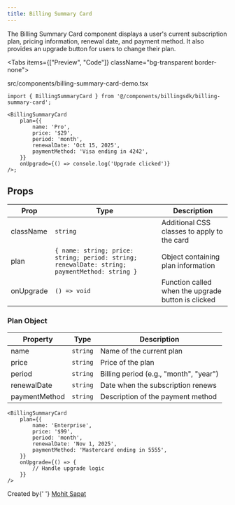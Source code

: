 ```yaml
---
title: Billing Summary Card
---
```



The Billing Summary Card component displays a user's current subscription plan, pricing information, renewal date, and payment method. It also provides an upgrade button for users to change their plan.

<Tabs items={["Preview", "Code"]} className="bg-transparent border-none">
  <Tab value="Preview" className="border-none bg-transparent p-0 mt-3">
    <PreviewComponents registryName="billingsdk">
      <BillingSummaryCardDemo />
    </PreviewComponents>
  </Tab>

<Tab value="Code" className="mt-3">
	<include
		cwd
		lang="tsx"
		meta='title="src/components/billing-summary-card-demo.tsx"'
	>
		src/components/billing-summary-card-demo.tsx
	</include>
</Tab>

</Tabs>

```tsx
import { BillingSummaryCard } from '@/components/billingsdk/billing-summary-card';

<BillingSummaryCard
	plan={{
		name: 'Pro',
		price: '$29',
		period: 'month',
		renewalDate: 'Oct 15, 2025',
		paymentMethod: 'Visa ending in 4242',
	}}
	onUpgrade={() => console.log('Upgrade clicked')}
/>;
```

## Props

| Prop      | Type                                                                                          | Description                                        |
| --------- | --------------------------------------------------------------------------------------------- | -------------------------------------------------- |
| className | `string`                                                                                      | Additional CSS classes to apply to the card        |
| plan      | `{ name: string; price: string; period: string; renewalDate: string; paymentMethod: string }` | Object containing plan information                 |
| onUpgrade | `() => void`                                                                                  | Function called when the upgrade button is clicked |

### Plan Object

| Property      | Type     | Description                            |
| ------------- | -------- | -------------------------------------- |
| name          | `string` | Name of the current plan               |
| price         | `string` | Price of the plan                      |
| period        | `string` | Billing period (e.g., "month", "year") |
| renewalDate   | `string` | Date when the subscription renews      |
| paymentMethod | `string` | Description of the payment method      |

```tsx
<BillingSummaryCard
	plan={{
		name: 'Enterprise',
		price: '$99',
		period: 'month',
		renewalDate: 'Nov 1, 2025',
		paymentMethod: 'Mastercard ending in 5555',
	}}
	onUpgrade={() => {
		// Handle upgrade logic
	}}
/>
```

<div className="mt-8 pt-8 border-t border-gray-200 dark:border-gray-800">
	<div className="flex items-center justify-between">
		<div>
			<span className="text-sm text-gray-500 dark:text-gray-400">
				Created by{' '}
				<a
					href="https://github.com/sapatmohit"
					target="_blank"
					rel="noopener noreferrer"
					className="text-blue-600 hover:underline dark:text-blue-400"
				>
					Mohit Sapat
				</a>
			</span>
		</div>
	</div>
</div>
